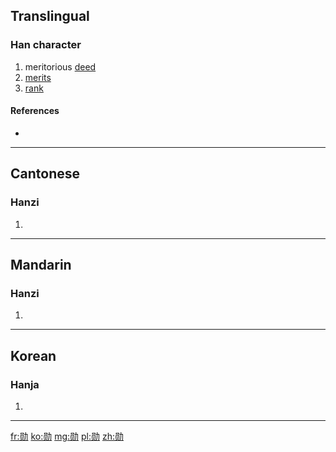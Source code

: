 {{also|勛}}
==Translingual==

===Han character===
{{Han char|rn=19|rad=力|as=07|sn=9|four=|canj=口人大尸 (ROKS)|ids=⿰[[员]][[力]]}}

# meritorious [[deed]]
# [[merit]]s
# [[rank]]

====References====
* {{Han ref|kx=0147.381|hdz=10371.060|uh=52CB|ud=21195}}

----

==Cantonese==

===Hanzi===
{{yue-hanzi|jyut=|y=fan1|tra=勛}}

# {{defn|lang=yue|sort=力07}}

----

==Mandarin==

===Hanzi===
{{cmn-hanzi|tra=勛|pin=[[xūn]] ([[xun1]])|wg=hsün<sup>1</sup>}}

# {{defn|lang=cmn|sort=力07}}

----

==Korean==

===Hanja===
{{ko-hanja|hangeul=훈|rv=hun|mr=hun}}

# {{defn|lang=ko|sort=力10}}

----

[[fr:勋]]
[[ko:勋]]
[[mg:勋]]
[[pl:勋]]
[[zh:勋]]